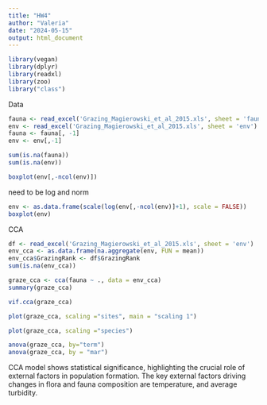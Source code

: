 ---
title: "HW4"
author: "Valeria"
date: "2024-05-15"
output: html_document
---

```{r}
library(vegan)
library(dplyr)
library(readxl)
library(zoo)
library("class")
```

Data
```{r}
fauna <- read_excel('Grazing_Magierowski_et_al_2015.xls', sheet = 'fauna')
env <- read_excel('Grazing_Magierowski_et_al_2015.xls', sheet = 'env')
fauna <- fauna[, -1]
env <- env[,-1]
```

```{r}
sum(is.na(fauna))
sum(is.na(env))
```


```{r}
boxplot(env[,-ncol(env)])
```
need to be log and norm

```{r}
env <- as.data.frame(scale(log(env[,-ncol(env)]+1), scale = FALSE))
boxplot(env)
```

CCA
```{r}
df <- read_excel('Grazing_Magierowski_et_al_2015.xls', sheet = 'env')
env_cca <- as.data.frame(na.aggregate(env, FUN = mean))
env_cca$GrazingRank <- df$GrazingRank
sum(is.na(env_cca))
```

```{r}
graze_cca <- cca(fauna ~ ., data = env_cca)
summary(graze_cca)
```
```{r}
vif.cca(graze_cca)
```
```{r}
plot(graze_cca, scaling ="sites", main = "scaling 1")
```
```{r}
plot(graze_cca, scaling ="species")
```
```{r}
anova(graze_cca, by="term")
anova(graze_cca, by = "mar")
```
CCA model shows statistical significance, highlighting the crucial role of external factors in population formation. The key external factors driving changes in flora and fauna composition are temperature, and average turbidity.